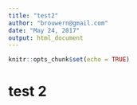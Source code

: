 ```yaml
---
title: "test2"
author: "brouwern@gmail.com"
date: "May 24, 2017"
output: html_document
---
```


```r
knitr::opts_chunk$set(echo = TRUE)
```


# test 2
